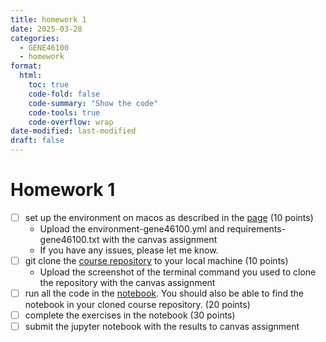```yaml
---
title: homework 1
date: 2025-03-28
categories:
  - GENE46100
  - homework
format:
  html:
    toc: true
    code-fold: false
    code-summary: "Show the code"
    code-tools: true
    code-overflow: wrap
date-modified: last-modified
draft: false
---
```


# Homework 1

- [ ] set up the environment on macos as described in the [page](index.qmd) (10 points)
  - Upload the environment-gene46100.yml and requirements-gene46100.txt with the canvas assignment
  - If you have any issues, please let me know.
- [ ] git clone the [course repository](https://github.com/hakyimlab/web-GENE-46100) to your local machine (10 points)
  - Upload the screenshot of the terminal command you used to clone the repository with the canvas assignment
- [ ] run all the code in the [notebook](https://github.com/hakyimlab/web-GENE-46100/blob/main/post/2025-03-25-unit00/hands-on-introduction_to_deep_learning.ipynb). You should also be able to find the notebook in your cloned course repository. (20 points)
- [ ] complete the exercises in the notebook (30 points)
- [ ] submit the jupyter notebook with the results to canvas assignment



